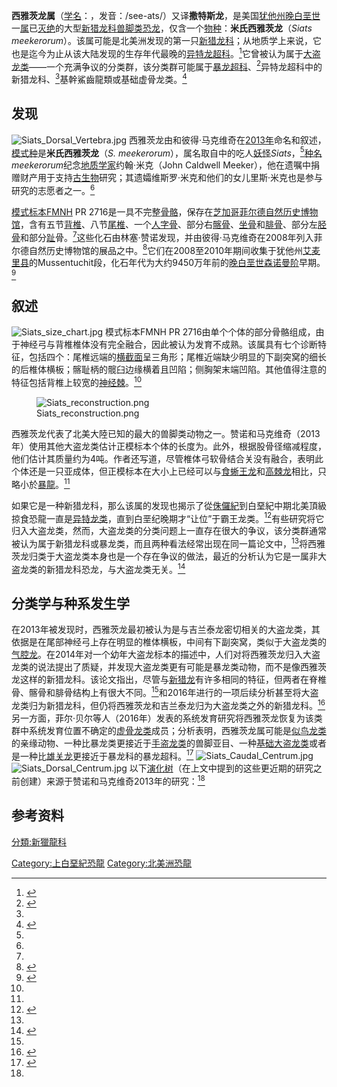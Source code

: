 {{Automatic taxobox
| display_parents = 3
| taxon = Siats
| fossil_range = [[森诺曼阶|森诺曼阶]]，{{fossilrange|94.6}}
| image = Siats meekerorum skeletal diagram.jpg
| image_caption = 骨骼重建图
| authority = {{le|林塞·赞诺|Lindsay Zanno|Zanno|Lindsay Zanno}} & {{le|彼得·马克维奇|Peter J. Makovicky|Makovicky|Peter J. Makovicky}}, 2013 
| type_species = '''米氏西雅茨龙<br />''Siats meekerorum'''''
| type_species_authority = Zanno & Makovicky, 2013
}}

'''西雅茨龙属'''（[[学名|学名]]：{{lang|la|''Siats''}}，发音：/see-ats/）又译'''撒特斯龙'''，是美国[[犹他州|犹他州]]{{link-en|雪松山组|Cedar Mountain Formation}}[[白垩纪|晚白垩世]]一[[属|属]]已[[灭绝|灭绝]]的大型[[新猎龙科|新猎龙科]][[兽脚类|兽脚类]][[恐龙|恐龙]]，仅含一个[[物种|物种]]：'''米氏西雅茨龙'''（''Siats meekerorum''）。该属可能是北美洲发现的第一只[[新猎龙科|新猎龙科]]；从地质学上来说，它也是迄今为止从该大陆发现的生存年代最晚的[[异特龙超科|异特龙超科]]。<ref name=Siats>{{Cite journal | last1 = Zanno | first1 = L. E. | last2 = Makovicky | first2 = P. J. | doi = 10.1038/ncomms3827 | title = Neovenatorid theropods are apex predators in the Late Cretaceous of North America | journal = Nature Communications | volume = 4 | pages = 2827 | year = 2013 | pmid = 24264527| pmc = | bibcode = 2013NatCo...4.2827Z}}</ref>它曾被认为属于[[大盗龙类|大盗龙类]]――一个充满争议的分类群，该分类群可能属于[[暴龙超科|暴龙超科]]、<ref>{{cite journal | author1=F. E. Novas | author2=F. L. Agnolín | author3=M. D. Ezcurra | author4=J. I. Canale | author5=J. D. Porfiri | year=2012 | title=Megaraptorans as members of an unexpected evolutionary radiation of tyrant-reptiles in Gondwana | url=http://www.ameghiniana.org.ar/index.php/ameghiniana/article/view/868/1618 | journal=Ameghiniana | volume=49 | issue=Suppl | pages=R33 | access-date=2020-08-11 | archive-date=2016-03-11 | archive-url=https://web.archive.org/web/20160311112309/http://www.ameghiniana.org.ar/index.php/ameghiniana/article/view/868/1618 | dead-url=no }}</ref>异特龙超科中的新猎龙科、<ref name="Siats" />基幹鯊齒龍類或基础虚骨龙类。<ref name="museumvictoria.com.au">{{cite web |url=https://museumvictoria.com.au/pages/381424/049-061_MMV74_Novas_4_WEB.pdf |title=Archived copy |accessdate=2016-07-24 |archiveurl=https://web.archive.org/web/20160818172356/https://museumvictoria.com.au/pages/381424/049-061_MMV74_Novas_4_WEB.pdf |archivedate=2016-08-18 |dead-url=no }}</ref>

== 发现 ==
[[File:Siats_Dorsal_Vertebra.jpg|thumb]] 
西雅茨龙由{{link-en|林塞·赞诺|Lindsay Zanno}}和彼得·马克维奇在[[2013年|2013年]]命名和叙述，[[模式种|模式种]]是'''米氏西雅茨龙'''（''S. meekerorum''），属名取自{{link-en|犹特族传说|Ute mythology}}中的吃人[[妖怪|妖怪]]''Siats''，<ref name=Siats/>[[种名|种名]]''meekerorum''纪念[[地质学家|地质学家]]约翰·米克（John Caldwell Meeker），他在遗嘱中捐赠财产用于支持[[古生物|古生物]]研究；其遗孀维斯罗·米克和他们的女儿里斯·米克也是参与研究的志愿者之一。<ref name=Siats/>

[[模式标本|模式标本]]FMNH PR 2716是一具不完整[[骨骼|骨骼]]，保存在[[芝加哥|芝加哥]][[菲尔德自然历史博物馆|菲尔德自然历史博物馆]]，含有五节[[椎骨|背椎]]、八节[[椎骨|尾椎]]、一个[[人字骨|人字骨]]、部分右[[髂骨|髂骨]]、[[坐骨|坐骨]]和[[腓骨|腓骨]]、部分左[[胫骨|胫骨]]和部分[[趾|趾]]骨。<ref name=Siats/>这些化石由林塞·赞诺发现，并由彼得·马克维奇在2008年列入菲尔德自然历史博物馆的展品之中。<ref>{{cite news|last=Johnson|first=Steve|title=New dinosaur discovered by Field Museum expedition|url=http://www.chicagotribune.com/entertainment/chi-new-dinosaur-siats-meekerorum-discovered-20131121,0,4656361.story|accessdate=22 November 2013|newspaper=[[Chicago_Tribune|Chicago Tribune]]|date=22 November 2013|archive-date=2013-12-02|archive-url=https://web.archive.org/web/20131202233401/http://www.chicagotribune.com/entertainment/chi-new-dinosaur-siats-meekerorum-discovered-20131121,0,4656361.story|dead-url=no}}</ref>它们在2008至2010年期间收集于犹他州[[艾麦里县|艾麦里县]]{{link-en|雪松山组|Cedar Mountain Formation}}的Mussentuchit段，化石年代为大约9450万年前的[[白垩纪|晚白垩世]][[森诺曼阶|森诺曼阶]]早期。<ref name="tucker2020">{{cite journal |last1=Tucker |first1=R.T. |last2=Zanno |first2=L.E. |last3=Huang |first3=H.-Q. |last4=Makovicky |first4=P.J. |year=2020 |title=A refined temporal framework for newly discovered fossil assemblages of the upper Cedar Mountain Formation (Mussentuchit Member), Mussentuchit Wash, Central Utah |journal=Cretaceous Research |doi=10.1016/j.cretres.2020.104384}}</ref>

== 叙述 ==
[[File:Siats_size_chart.jpg|thumb]]
模式标本FMNH PR 2716由单个个体的部分骨骼组成，由于神经弓与背椎椎体没有完全融合，因此被认为发育不成熟。该属具有七个诊断特征，包括四个{{link-en|独有衍征|autapomorphy}}：尾椎远端的[[横截面|横截面]]呈三角形；尾椎近端缺少明显的下副突窝的细长的后椎体横板；髂耻柄的髋臼边缘横着且凹陷；侧胸架末端凹陷。其他值得注意的特征包括背椎上较宽的[[神经棘|神经棘]]。<ref name=Siats/>

[[File:Siats_reconstruction.png|thumb]]

西雅茨龙代表了北美大陸已知的最大的兽脚类动物之一。赞诺和马克维奇（2013年）使用其他大盗龙类估计正模标本个体的长度为{{convert|11.9|m}}。此外，根据股骨径缩减程度，他们估计其质量约为4吨。作者还写道，尽管椎体弓软骨结合关没有融合，表明此个体还是一只亚成体，但正模标本在大小上已经可以与[[食蜥王龙|食蜥王龙]]和[[高棘龙|高棘龙]]相比，只略小於[[暴龍|暴龍]]。<ref name=Siats/>

如果它是一种新猎龙科，那么该属的发现也揭示了從[[侏儸紀|侏儸紀]]到白堊紀中期北美頂級掠食恐龍一直是[[异特龙类|异特龙类]]，直到白垩纪晚期才“让位”于霸王龙类。<ref>{{cite web |first=Ajit |last=Jha |url=http://www.isciencetimes.com/articles/6374/20131122/man-eating-monster-dinosaur-top-predator-siats-meekororum.htm |title='Man-Eating Monster' Dinosaur Was Top Predator Before T. Rex; Discovery Solves 30 Million Year-Old Puzzle |publisher=International Science Times |date=22 November 2013 |accessdate=24 November 2013 |archive-date=2017-08-25 |archive-url=https://web.archive.org/web/20170825023836/http://www.isciencetimes.com/articles/6374/20131122/man-eating-monster-dinosaur-top-predator-siats-meekororum.htm |dead-url=yes }}</ref>有些研究将它归入大盗龙类，然而，大盗龙类的分类问题上一直存在很大的争议，该分类群通常被认为属于新猎龙科或暴龙类，而且两种看法经常出现在同一篇论文中，<ref name="museumvictoria.com.au" />将西雅茨龙归类于大盗龙类本身也是一个存在争议的做法，最近的分析认为它是一属非大盗龙类的新猎龙科恐龙，与大盗龙类无关。<ref name=":0">{{Cite journal|last=Porfiri|first=Juan D.|last2=Novas|first2=Fernando E.|last3=Calvo|first3=Jorge O.|last4=Agnolín|first4=Federico L.|last5=Ezcurra|first5=Martín D.|last6=Cerda|first6=Ignacio A.|date=2014-09-01|title=Juvenile specimen of Megaraptor (Dinosauria, Theropoda) sheds light about tyrannosauroid radiation|journal=Cretaceous Research|volume=51|issue=Supplement C|pages=35–55|doi=10.1016/j.cretres.2014.04.007}}</ref>

== 分类学与种系发生学 ==
在2013年被发现时，西雅茨龙最初被认为是与吉兰泰龙密切相关的大盗龙类，其依据是在尾部神经弓上存在明显的椎体横板，中间有下副突窝，类似于大盗龙类的[[气腔龙|气腔龙]]。在2014年对一个幼年大盗龙标本的描述中，人们对将西雅茨龙归入大盗龙类的说法提出了质疑，并发现大盗龙类更有可能是暴龙类动物，而不是像西雅茨龙这样的新猎龙科。该论文指出，尽管与[[新猎龙|新猎龙]]有许多相同的特征，但两者在脊椎骨、髂骨和腓骨结构上有很大不同。<ref name=":0" />{{link-en|罗多尔夫·科里亚|Rodolfo Coria}}和{{link-en|菲利普·柯里|Philip J. Currie}}2016年进行的一项后续分析甚至将大盗龙类归为新猎龙科，但仍将西雅茨龙和吉兰泰龙归为大盗龙类之外的新猎龙科。<ref>{{Cite journal|last=Coria|first=Rodolfo A.|last2=Currie|first2=Philip J.|date=2016-07-20|title=A New Megaraptoran Dinosaur (Dinosauria, Theropoda, Megaraptoridae) from the Late Cretaceous of Patagonia|journal=PLoS ONE|volume=11|issue=7|pages=e0157973|doi=10.1371/journal.pone.0157973|issn=1932-6203|pmc=4954680|pmid=27439002|bibcode=2016PLoSO..1157973C}}</ref>另一方面，菲尔·贝尔等人（2016年）发表的系统发育研究将西雅茨龙恢复为该类群中系统发育位置不确定的[[虚骨龙类|虚骨龙类]]成员；分析表明，西雅茨龙属可能是[[似鸟龙类|似鸟龙类]]的亲缘动物、一种比暴龙类更接近于[[手盗龙类|手盗龙类]]的兽脚亚目、一种[[基群|基础]][[大盗龙类|大盗龙类]]或者是一种比[[雄关龙|雄关龙]]更接近于暴龙科的暴龙超科。<ref>{{cite journal |author1=Phil R. Bell |author2=Andrea Cau |author3=Federico Fanti |author4=Elizabeth T. Smith |year=2016 |title=A large-clawed theropod (Dinosauria: Tetanurae) from the Lower Cretaceous of Australia and the Gondwanan origin of megaraptorid theropods |journal=Gondwana Research |volume=36 |pages=473–487 |doi=10.1016/j.gr.2015.08.004 |bibcode=2016GondR..36..473B }}</ref>
[[File:Siats_Caudal_Centrum.jpg|thumb]]
[[File:Siats_Dorsal_Centrum.jpg|thumb]] 
以下[[演化树|演化树]]（在上文中提到的这些更近期的研究之前创建）来源于赞诺和马克维奇2013年的研究：<ref name="Siats" />

{{clade| style=font-size:85%;line-height:85%
|label1=[[异特龙超科|异特龙超科]] Allosauroidea
|1={{clade
   |label1=[[中棘龙科|中棘龙科]] Metriacanthosauridae
   |1={{clade
      |1={{clade
         |1=[[永川龙|自贡永川龙]] ''Yangchuanosaurus zigongensis''
         |2={{clade
            |1=CV 00214
            |2=[[永川龙|上游永川龙]] ''Yangchuanosaurus shangyouensis''}} }}
      |2={{clade
         |1=[[时代龙|金时代龙]] ''Shidaisaurus jinae''
         |2={{clade
            |1=[[中华盗龙|和平中华盗龙]] ''"Sinraptor" hepingensis''
            |2={{clade
               |1=[[中棘龙|派克氏中棘龙]] ''Metriacanthosaurus parkeri''
               |2={{clade
                  |1=[[中华盗龙|董氏中华盗龙]] ''Sinraptor dongi''
                  |2=[[暹罗暴龙|伊森暹罗暴龙]] ''Siamotyrannus isanensis''}} }} }} }} }}
   |label2=[[异特龙类|异特龙类]] Allosauria
   |2={{clade
      |label1=[[异特龙科|异特龙科]] Allosauridae
      |1={{clade
         |1=[[异特龙|脆弱异特龙]] ''Allosaurus fragilis''
         |2=[[食蜥王龙|巨食蜥王龙]] ''Saurophaganax maximus''}}
      |label2=[[鲨齿龙类|鲨齿龙类]] Carcharodontosauria
      |2={{clade
         |label1=[[新猎龙科|新猎龙科]] Neovenatoridae
         |1={{clade 
            |1=[[新猎龙|瑟氏新猎龙]] ''Neovenator salerii''
            |2={{clade
               |1=[[吉兰泰龙|大水沟吉兰泰龙]] ''Chilantaisaurus tashuikouensis''
               |label2=[[大盗龙类|大盗龙类]] Megaraptora
               |2={{clade
                  |1='''米氏西雅茨龙 ''Siats meekerorum'''''
                  |2={{clade
                     |1=[[南方猎龙|温顿南方猎龙]] ''Australovenator wintonensis''
                     |2=[[福井盗龙|北谷福井盗龙]] ''Fukuiraptor kitadaniensis''}}
                  |3={{clade
                     |1=[[气腔龙|里约科罗拉多气腔龙]] ''Aerosteon riocoloradensis''
                     |2=[[大盗龙|巨尖爪大盗龙]] ''Megaraptor namunhuaiquii''}} }} }} }}
         |label2=[[鲨齿龙科|鲨齿龙科]] Carcharodontosauridae
         |2={{clade
            |1={{clade
               |1=[[始鲨齿龙|怒眼始鲨齿龙]] ''Eocarcharia dinops''
               |2=[[昆卡猎龙|驼背昆卡猎龙]] ''Concavenator corcovatus''}}
            |2={{clade
               |1=[[高棘龙|阿托卡高棘龙]] ''Acrocanthosaurus atokensis''
               |2={{clade
                  |1=[[假鲨齿龙|毛尔图假鲨齿龙]] ''Shaochilong maortuensis''
                  |label2=[[鲨齿龙科|鲨齿龙亚科]] Carcharodontosaurinae
                  |2={{clade
                     |1=[[鲨齿龙|撒哈拉鲨齿龙]] ''Carcharodontosaurus saharicus''
                     |label2=[[鲨齿龙科|南方巨兽龙族]] Giganotosaurini
                     |2={{clade
                        |1=[[魁纣龙|丘布特魁纣龙]] ''Tyrannotitan chubutensis''
                        |2={{clade
                           |1=[[南方巨兽龙|卡氏南方巨兽龙]] ''Giganotosaurus carolinii''
                           |2=[[马普龙|玫瑰马普龙]] ''Mapusaurus roseae''}} }} }} }} }} }} }} }} }} }}

{{wikispecies|siats}}
{{commonscat|siats}}

== 参考资料 ==
{{Reflist}}
{{獸腳亞目|A.}}
{{Taxonbar|from=Q15221367}}
[[Category:上白堊紀恐龍|Category:上白堊紀恐龍]]
[[Category:北美洲恐龍|Category:北美洲恐龍]]
[[分類:新獵龍科|分類:新獵龍科]]